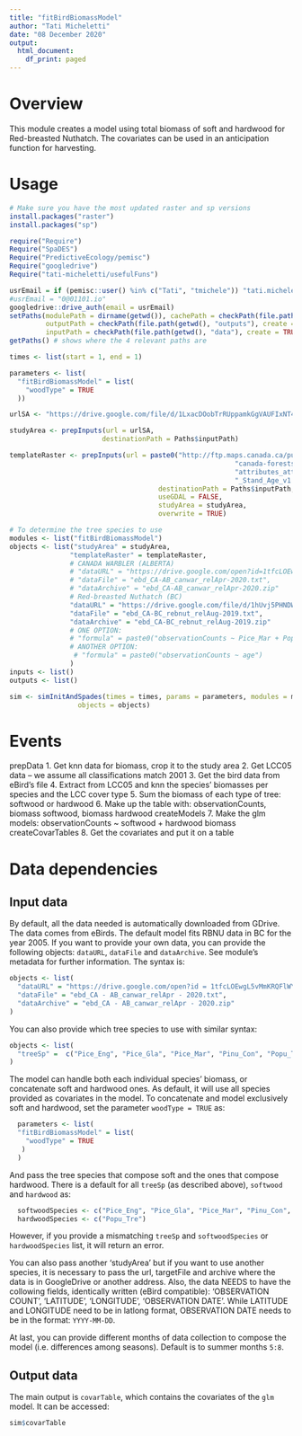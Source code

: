 ```yaml
---
title: "fitBirdBiomassModel"
author: "Tati Micheletti"
date: "08 December 2020"
output:
  html_document:
    df_print: paged
---
```

# Overview

This module creates a model using total biomass of soft and hardwood for Red-breasted Nuthatch. The covariates can be used in an anticipation function for harvesting.

# Usage

```r

# Make sure you have the most updated raster and sp versions
install.packages("raster")
install.packages("sp")

require("Require")
Require("SpaDES")
Require("PredictiveEcology/pemisc")
Require("googledrive")
Require("tati-micheletti/usefulFuns")

usrEmail = if (pemisc::user() %in% c("Tati", "tmichele")) "tati.micheletti@gmail.com" else NULL
#usrEmail = "0@01101.io"
googledrive::drive_auth(email = usrEmail)
setPaths(modulePath = dirname(getwd()), cachePath = checkPath(file.path(getwd(), "cache"), create = TRUE),
         outputPath = checkPath(file.path(getwd(), "outputs"), create = TRUE),
         inputPath = checkPath(file.path(getwd(), "data"), create = TRUE))
getPaths() # shows where the 4 relevant paths are

times <- list(start = 1, end = 1)

parameters <- list(
  "fitBirdBiomassModel" = list(
    "woodType" = TRUE
  ))

urlSA <- "https://drive.google.com/file/d/1LxacDOobTrRUppamkGgVAUFIxNT4iiHU/view?usp=sharing"

studyArea <- prepInputs(url = urlSA,
                       destinationPath = Paths$inputPath)

templateRaster <- prepInputs(url = paste0("http://ftp.maps.canada.ca/pub/nrcan_rncan/Forests_Foret/",
                                                        "canada-forests-attributes_attributs-forests-canada/2011-",
                                                        "attributes_attributs-2011/NFI_MODIS250m_2011_kNN_Structure",
                                                        "_Stand_Age_v1.tif"),
                                     destinationPath = Paths$inputPath,
                                     useGDAL = FALSE,
                                     studyArea = studyArea,
                                     overwrite = TRUE)

# To determine the tree species to use
modules <- list("fitBirdBiomassModel")
objects <- list("studyArea" = studyArea,
               "templateRaster" = templateRaster,
               # CANADA WARBLER (ALBERTA)
               # "dataURL" = "https://drive.google.com/open?id=1tfcLOEwgL5vMmKRQFlWYk9T9f1U-XUs7",
               # "dataFile" = "ebd_CA-AB_canwar_relApr-2020.txt",
               # "dataArchive" = "ebd_CA-AB_canwar_relApr-2020.zip"
               # Red-breasted Nuthatch (BC)
               "dataURL" = "https://drive.google.com/file/d/1hUvj5PHNDWe1VWZReciBUt4wQHAF3Gw5/view?usp=sharing",
               "dataFile" = "ebd_CA-BC_rebnut_relAug-2019.txt",
               "dataArchive" = "ebd_CA-BC_rebnut_relAug-2019.zip"
               # ONE OPTION:
               # "formula" = paste0("observationCounts ~ Pice_Mar + Popu_Tre + age")
               # ANOTHER OPTION:
                # "formula" = paste0("observationCounts ~ age")
               ) 
inputs <- list()
outputs <- list()

sim <- simInitAndSpades(times = times, params = parameters, modules = modules,
                 objects = objects)
```


# Events

prepData
    1. Get knn data for biomass, crop it to the study area
    2. Get LCC05 data -- we assume all classifications match 2001
    3. Get the bird data from eBird's file
    4. Extract from LCC05 and knn the species' biomasses per species and the LCC cover type
    5. Sum the biomass of each type of tree: softwood or hardwood
    6. Make up the table with: observationCounts, biomass softwood, biomass hardwood
createModels
    7. Make the glm models:  observationCounts ~ softwood + hardwood biomass
createCovarTables
    8. Get the covariates and put it on a table

# Data dependencies

## Input data

By default, all the data needed is automatically downloaded from GDrive. The data comes from eBirds. The default model fits RBNU data in BC for the year 2005. If you want to provide your own data, you can provide the following objects: `dataURL`, `dataFile` and `dataArchive`. See module's metadata for further information. The syntax is:

```r
objects <- list(
  "dataURL" = "https://drive.google.com/open?id = 1tfcLOEwgL5vMmKRQFlWYk9T9f1U - XUs7",
  "dataFile" = "ebd_CA - AB_canwar_relApr - 2020.txt",
  "dataArchive" = "ebd_CA - AB_canwar_relApr - 2020.zip"
)
```


You can also provide which tree species to use with similar syntax:

```r
objects <- list(
  "treeSp" =  c("Pice_Eng", "Pice_Gla", "Pice_Mar", "Pinu_Con", "Popu_Tre", "Pseu_Men")
)
```


The model can handle both each individual species' biomass, or concatenate soft and hardwood ones. As default, it will use all species provided as covariates in the model. To concatenate and model exclusively soft and hardwood, set the parameter `woodType = TRUE` as:

```r
  parameters <- list(
  "fitBirdBiomassModel" = list(
    "woodType" = TRUE 
   )
  )
```


And pass the tree species that compose soft and the ones that compose hardwood. There is a default for all `treeSp` (as described above), `softwood` and `hardwood` as:

```r
  softwoodSpecies <- c("Pice_Eng", "Pice_Gla", "Pice_Mar", "Pinu_Con", "Pseu_Men")
  hardwoodSpecies <- c("Popu_Tre")
```

  However, if you provide a mismatching `treeSp` and `softwoodSpecies` or `hardwoodSpecies` list, it will return an error.
  
  You can also pass another 'studyArea' but if you want to use another species, it is necessary to pass the url, targetFile and archive where the data is in GoogleDrive or another address. Also, the data NEEDS to have the collowing fields, identically written (eBird compatible): 'OBSERVATION COUNT', 'LATITUDE', 'LONGITUDE', 'OBSERVATION DATE'. While LATITUDE and LONGITUDE need to be in latlong format, OBSERVATION DATE needs to be in the format: `YYYY-MM-DD`.

 At last, you can provide different months of data collection to compose the model (i.e. differences among seasons). Default is to summer months `5:8`. 

  
## Output data

The main output is `covarTable`, which contains the covariates of the `glm` model. It can be accessed:
```r

sim$covarTable

```



